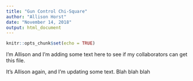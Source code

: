 ```yaml
---
title: "Gun Control Chi-Square"
author: "Allison Horst"
date: "November 14, 2018"
output: html_document
---
```


```r
knitr::opts_chunk$set(echo = TRUE)
```

I'm Allison and I'm adding some text here to see if my collaborators can get this file. 

It's Allison again, and I'm updating some text.
Blah blah blah